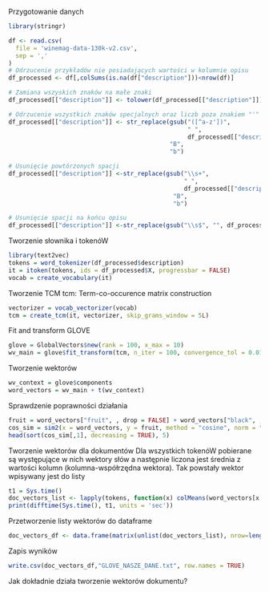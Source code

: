 Przygotowanie danych
```r
library(stringr)

df <- read.csv(
  file = 'winemag-data-130k-v2.csv',
  sep = ','
)
# Odrzucenie przykładów nie posiadających wartości w kolumnie opisu
df_processed <- df[,colSums(is.na(df["description"]))<nrow(df)]

# Zamiana wszyskich znaków na małe znaki
df_processed[["description"]] <- tolower(df_processed[["description"]])

# Odrzucenie wszystkich znaków specjalnych oraz liczb poza znakiem "'" specyficznym dla języka ang
df_processed[["description"]] <- str_replace(gsub("([^a-z'])", 
                                                  " ", 
                                                  df_processed[["description"]]), 
                                             "B", 
                                             "b") 

# Usunięcie powtórzonych spacji
df_processed[["description"]] <-str_replace(gsub("\\s+",
                                                 " ",
                                                 df_processed[["description"]]),
                                              "B",
                                              "b")

# Usunięcie spacji na końcu opisu
df_processed[["description"]] <-str_replace(gsub("\\s$", "", df_processed[["description"]]), "B", "b")
```

Tworzenie słownika i tokenóW 
```r
library(text2vec)
tokens = word_tokenizer(df_processed$description)
it = itoken(tokens, ids = df_processed$X, progressbar = FALSE)
vocab = create_vocabulary(it)
```

Tworzenie TCM
tcm: Term-co-occurence matrix construction
```r
vectorizer = vocab_vectorizer(vocab)
tcm = create_tcm(it, vectorizer, skip_grams_window = 5L)
```
 
Fit and transform GLOVE
```r
glove = GlobalVectors$new(rank = 100, x_max = 10)
wv_main = glove$fit_transform(tcm, n_iter = 100, convergence_tol = 0.01, n_threads = 12);
```
 
Tworzenie wektorów
```r
wv_context = glove$components
word_vectors = wv_main + t(wv_context)
```
 
Sprawdzenie poprawności działania
```r
fruit = word_vectors["fruit", , drop = FALSE] + word_vectors["black", , drop = FALSE]
cos_sim = sim2(x = word_vectors, y = fruit, method = "cosine", norm = "l2") 
head(sort(cos_sim[,1], decreasing = TRUE), 5)
```
Tworzenie wektorów dla dokumentów 
Dla wszystkich tokenóW pobierane są występujące w nich wektory słów a następnie liczona jest średnia z wartości kolumn (kolumna-współrzędna wektora). Tak powstały wektor wpisywany jest do listy
```r
t1 = Sys.time()
doc_vectors_list <- lapply(tokens, function(x) colMeans(word_vectors[x,]))
print(difftime(Sys.time(), t1, units = 'sec'))
```
Przetworzenie listy wektorów do dataframe
```r
doc_vectors_df <- data.frame(matrix(unlist(doc_vectors_list), nrow=length(doc_vectors_list), byrow=TRUE))
```

Zapis wyników
```r
write.csv(doc_vectors_df,"GLOVE_NASZE_DANE.txt", row.names = TRUE)
```

Jak dokładnie działa tworzenie wektorów dokumentu?
<!-- ```{r} -->
<!-- writeLines('lista słów dokumentu') -->
<!-- writeLines(train_tokens[[1]]) # zawiera listę słów w danym dokumentcie -->
<!-- writeLines("\n") -->
<!-- writeLines("wektory dla poszczególnych słów") -->
<!-- word_vectors[train_tokens[[1]],] #lista zawierająca vektory dla poszczególnych słów -->
<!-- writeLines("\n") -->
<!-- writeLines("Srednia wartość z współrzędnych wektorów -> wektor dokumentu") -->
<!-- print(colMeans(word_vectors[train_tokens[[1]],])) -->
<!-- ``` -->